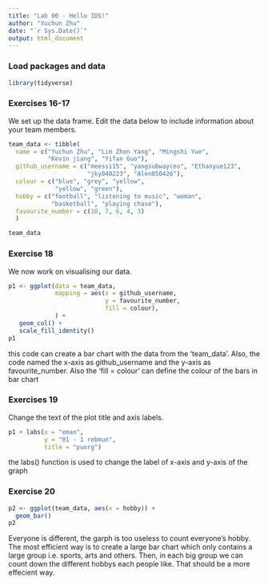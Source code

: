 ```yaml
---
title: "Lab 00 - Hello IDS!"
author: "Yuchun Zhu"
date: "`r Sys.Date()`"
output: html_document
---
```


### Load packages and data

```r
library(tidyverse) 
```

### Exercises 16-17

We set up the data frame. Edit the data below to include information about your team members.

```r
team_data <- tibble(
  name = c("Yuchun Zhu", "Lim Zhen Yang", "Mingshi Yue", 
           "Kevin jiang", "Yifan Guo"),
  github_username = c("meessi15", "yangsubwayceo", "Ethanyue123", 
                      "jky040223", "Alen050426"), 
  colour = c("blue", "grey", "yellow", 
             "yellow", "green"),
  hobby = c("football", "listening to music", "woman", 
            "basketball", "playing chase"),
  favourite_number = c(10, 7, 6, 4, 3)
  )

team_data
```

### Exercise 18

We now work on visualising our data. 

```r
p1 <- ggplot(data = team_data, 
             mapping = aes(x = github_username, 
                           y = favourite_number,
                           fill = colour), 
             ) +
   geom_col() +
   scale_fill_identity()
p1
```


this code can create a bar chart with the data from the 'team_data'. Also, the code named the x-axis as github_username and the y-axis as favourite_number. Also the 'fill = colour' can define the colour of the bars in bar chart

### Exercises 19

Change the text of the plot title and axis labels.

```r
p1 + labs(x = "eman", 
          y = "01 - 1 rebmun",
          title = "puorg")
```

the labs() function is used to change the label of x-axis and y-axis of the graph

### Exercise 20

```r
p2 <- ggplot(team_data, aes(x = hobby)) +
  geom_bar()
p2
```

Everyone is different, the garph is too useless to count everyone's hobby. The most efficient way is to create a large bar chart which only contains a large group i.e. sports, arts and others. Then, in each big group we can count down the different hobbys each people like. That should be a  more effecient way. 
